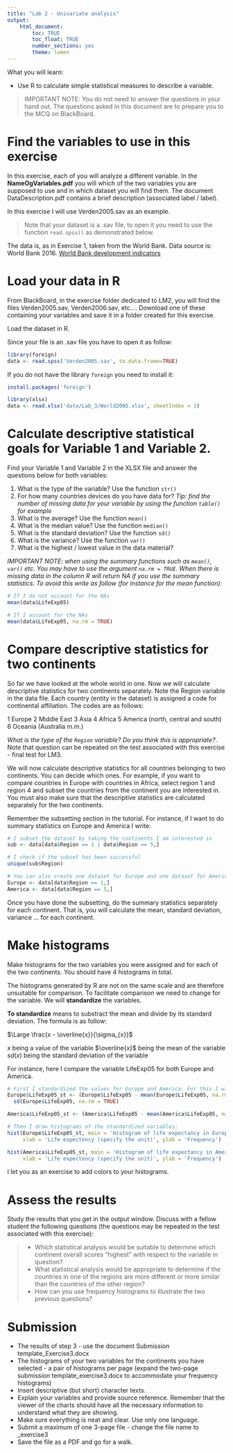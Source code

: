 ```yaml
---
title: "Lab 2 - Univariate analysis"
output: 
    html_document:
        toc: TRUE
        toc_float: TRUE
        number_sections: yes
        theme: lumen
---
```


What you will learn:

- Use R to calculate simple statistical measures to describe a variable.

> IMPORTANT NOTE:
> You do not need to answer the questions in your hand out. The questions asked in this document are to prepare you to the MCQ on BlackBoard.


# Find the variables to use in this exercise 

In this exercise, each of you will analyze a different variable. In the **NameOgVariables.pdf** you will which of the two variables you are supposed to use and in which dataset you will find them. The document DataDescription.pdf contains a brief description (associated label / label). 

In this exercise I will use Verden2005.sav as an example. 

> Note that your dataset is a .sav file, to open it you need to use the function `read.spss()` as demonstrated below.

The data is, as in Exercise 1, taken from the World Bank. Data source is:
World Bank 2016. [World Bank development indicators](http://data.worldbank.org/indicator)

# Load your data in R

From BlackBoard, in the exercise folder dedicated to LM2, you will find the files Verden2005.sav, Verden2006.sav, etc.... Download one of these containing your variables and save it in a folder created for this exercise.

Load the dataset in R.

Since your file is an .sav file you have to open it as follow:

```r
library(foreign)
data <- read.spss('Verden2005.sav', to.data.frame=TRUE)
```

If you do not have the library `foreign` you need to install it:

```r
install.packages('foreign')
```


```r
library(xlsx)
data <- read.xlsx('data/Lab_3/World2005.xlsx', sheetIndex = 1)
```

# Calculate descriptive statistical goals for Variable 1 and Variable 2.

Find your Variable 1 and Variable 2 in the XLSX file and answer the questions below for both variables:

1. What is the type of the variable? Use the function `str()`
2. For how many countries devices do you have data for? *Tip: find the number of missing data for your variable by using the function `table()` for example*
3. What is the average? Use the function `mean()`
4. What is the median value? Use the function `median()`
5. What is the standard deviation? Use the function `sd()`
6. What is the variance? Use the function `var()`
7. What is the highest / lowest value in the data material?

*IMPORTANT NOTE: when using the summary functions such as `mean()`, `var()` etc. You may have to use the argument `na.rm = TRUE`. When there is missing data in the column R will return NA if you use the summary statistics. To avoid this write as follow (for instance for the mean function): *

```r
# If I do not account for the NAs
mean(data$LifeExp05)

# If I account for the NAs
mean(data$LifeExp05, na.rm = TRUE)
```

# Compare descriptive statistics for two continents

So far we have looked at the whole world in one. Now we will calculate descriptive statistics for two continents separately. Note the Region variable in the data file. Each country (entity in the dataset) is assigned a code for continental affiliation. The codes are as follows:

1 Europe
2 Middle East
3	Asia
4	Africa
5	America (north, central and south)
6	Oceania (Australia m.m.)

*What is the type of the `Region` variable? Do you think this is appropriate?*. Note that question can be repeated on the test associated with this exercise - final test for LM3.

We will now calculate descriptive statistics for all countries belonging to two continents. You can decide which ones. For example, if you want to compare countries in Europe with countries in Africa, select region 1 and region 4 and subset the countries from the continent you are interested in. You must also make sure that the descriptive statistics are calculated separately for the two continents.

Remember the subsetting section in the tutorial. For instance, if I want to do summary statistics on Europe and America I write:

```r
# I subset the dataset by taking the continents I am interested in
sub <- data[data$Region == 1 | data$Region == 5,]

# I check if the subset has been successful
unique(sub$Region)

# You can also create one dataset for Europe and one dataset for America:
Europe <- data[data$Region == 1,]
America <- data[data$Region == 5,]
```

Once you have done the subsetting, do the summary statistics separately for each continent. That is, you will calculate the mean, standard deviation, variance ... for each continent. 

# Make histograms

Make histograms for the two variables you were assigned and for each of the two continents. You should have 4 histograms in total.

The histograms generated by R are not on the same scale and are therefore unsuitable for comparison. To facilitate comparison we need to change for the variable. We will **standardize** the variables.

**To standardize** means to substract the mean and divide by its standard deviation. The formula is as follow:

$\Large \frac{x - \overline{x}}{\sigma_{x}}$

$x$ being a value of the variable
$\overline{x}$ being the mean of the variable
$sd(x)$ being the standard deviation of the variable

For instance, here I compare the variable LifeExp05 for both Europe and America.

```r
# First I standardized the values for Europe and America. For this I will create two vectors representing the standardized variables
Europe$LifeExp05_st <- (Europe$LifeExp05 - mean(Europe$LifeExp05, na.rm = TRUE)) /
  sd(Europe$LifeExp05, na.rm = TRUE)

America$LifeExp05_st <- (America$LifeExp05 - mean(America$LifeExp05, na.rm = TRUE)) / sd(America$LifeExp05, na.rm = TRUE)

# Then I draw histograms of the standardized variables:
hist(Europe$LifeExp05_st, main = 'Histogram of life expectancy in Europe in 2005', 
     xlab = 'Life expectency (specify the unit)', ylab = 'Frequency')

hist(America$LifeExp05_st, main = 'Histogram of life expectancy in America in 2005', 
     xlab = 'Life expectency (specify the unit)', ylab = 'Frequency')
```

I let you as an exercise to add colors to your histograms.

# Assess the results

Study the results that you get in the output window. Discuss with a fellow student the following questions (the questions may be repeated in the test associated with this exercise):

> * Which statistical analysis would be suitable to determine which continent overall scores “highest” with respect to the variable in question?
> * What statistical analysis would be appropriate to determine if the countries in one of the regions are more different or more similar than the countries of the other region?
> * How can you use frequency histograms to illustrate the two previous questions?

# Submission

- The results of step 3 - use the document Submission template_Exercise3.docx
- The histograms of your two variables for the continents you have selected - a pair of  histograms per page (expand the two-page submission template_exercise3.docx to accommodate your frequency histograms)
- Insert descriptive (but short) character texts.
- Explain your variables and provide source reference. Remember that the viewer of the charts should have all the necessary information to understand what they are showing.
- Make sure everything is neat and clear. Use only one language.
- Submit a maximum of one 3-page file - change the file name to <your name> _exercise3
- Save the file as a PDF and go for a walk.
